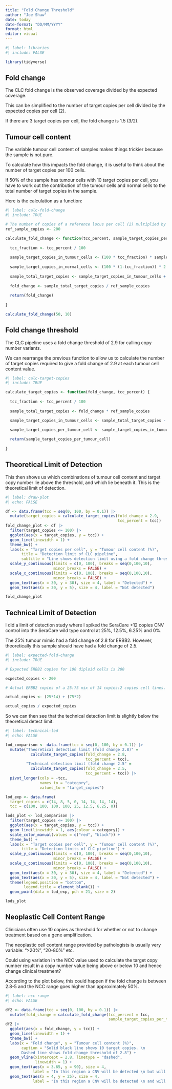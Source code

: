 ```yaml
---
title: "Fold Change Threshold"
author: "Joe Shaw"
date: today
date-format: "DD/MM/YYYY"
format: html
editor: visual
---
```


```r
#| label: libraries
#| include: FALSE

library(tidyverse)

```

## Fold change

The CLC fold change is the observed coverage divided by the expected coverage.

This can be simplified to the number of target copies per cell divided by the expected copies per cell (2).

If there are 3 target copies per cell, the fold change is 1.5 (3/2).

## Tumour cell content

The variable tumour cell content of samples makes things trickier because the sample is not pure.

To calculate how this impacts the fold change, it is useful to think about the number of target copies per 100 cells.

If 50% of the sample has tumour cells with 10 target copies per cell, you have to work out the contribution of the tumour cells and normal cells to the total number of target copies in the sample.

Here is the calculation as a function:

```r
#| label: calc-fold-change
#| include: TRUE

# The number of copies of a reference locus per cell (2) multiplied by 100 cells.
ref_sample_copies <- 200

calculate_fold_change <- function(tcc_percent, sample_target_copies_per_tumour_cell) {
  
  tcc_fraction <- tcc_percent / 100
  
  sample_target_copies_in_tumour_cells <- (100 * tcc_fraction) * sample_target_copies_per_tumour_cell
  
  sample_target_copies_in_normal_cells <- (100 * (1-tcc_fraction)) * 2
  
  sample_total_target_copies <- sample_target_copies_in_tumour_cells + sample_target_copies_in_normal_cells
  
  fold_change <- sample_total_target_copies / ref_sample_copies
  
  return(fold_change)
  
}

calculate_fold_change(50, 10)

```

## Fold change threshold

The CLC pipeline uses a fold change threshold of 2.9 for calling copy number variants.

We can rearrange the previous function to allow us to calculate the number of target copies required to give a fold change of 2.9 at each tumour cell content value.

```r
#| label: calc-target-copies
#| include: TRUE

calculate_target_copies <- function(fold_change, tcc_percent) {
  
  tcc_fraction <- tcc_percent / 100
  
  sample_total_target_copies <- fold_change * ref_sample_copies

  sample_target_copies_in_tumour_cells <- sample_total_target_copies - ((100 * (1-tcc_fraction)) * 2)

  sample_target_copies_per_tumour_cell <- sample_target_copies_in_tumour_cells / (100 * tcc_fraction)
  
  return(sample_target_copies_per_tumour_cell)
  
}

```

## Theoretical Limit of Detection

This then shows us which combinations of tumour cell content and target copy number lie above the threshold, and which lie beneath it. This is the theoretical limit of detection.

```r
#| label: draw-plot
#| echo: FALSE

df <- data.frame(tcc = seq(0, 100, by = 0.1)) |> 
  mutate(target_copies = calculate_target_copies(fold_change = 2.9,
                                                 tcc_percent = tcc))
fold_change_plot <- df |> 
  filter(target_copies <= 100) |> 
  ggplot(aes(x = target_copies, y = tcc)) +
  geom_line(linewidth = 1) +
  theme_bw() +
  labs(x = "Target copies per cell", y = "Tumour cell content (%)",
       title = "Detection limit of CLC pipeline",
       subtitle = "Line shows detection limit using a fold change threshold of 3") +
  scale_y_continuous(limits = c(0, 100), breaks = seq(0,100,10),
                     minor_breaks = FALSE) +
  scale_x_continuous(limits = c(0, 100), breaks = seq(0,100,10),
                     minor_breaks = FALSE) +
  geom_text(aes(x = 30, y = 30), size = 4, label = "Detected") +
  geom_text(aes(x = 30, y = 5), size = 4, label = "Not detected")

fold_change_plot

```

## Technical Limit of Detection

I did a limit of detection study where I spiked the SeraCare +12 copies CNV control into the SeraCare wild type control at 25%, 12.5%, 6.25% and 0%.

The 25% tumour mimic had a fold change of 2.8 for ERBB2. However, theoretically this sample should have had a fold change of 2.5.

```r
#| label: expected-fold-change
#| include: TRUE

# Expected ERBB2 copies for 100 diploid cells is 200

expected_copies <- 200

# Actual ERBB2 copies of a 25:75 mix of 14 copies:2 copies cell lines.

actual_copies <- (25*14) + (75*2)

actual_copies / expected_copies

```

So we can then see that the technical detection limit is slightly below the theoretical detect limit.

```r
#| label: technical-lod
#| echo: FALSE

lod_comparison <- data.frame(tcc = seq(0, 100, by = 0.1)) |> 
  mutate("Theoretical detection limit (fold change 2.8)" =
           calculate_target_copies(fold_change = 2.8,
                                   tcc_percent = tcc),
         "Technical detection limit (fold change 2.5" = 
           calculate_target_copies(fold_change = 2.5,
                                   tcc_percent = tcc)) |> 
  pivot_longer(cols = -tcc,
               names_to = "category",
               values_to = "target_copies")

lod_exp <- data.frame(
  target_copies = c(14, 8, 5, 0, 14, 14, 14, 14),
  tcc = c(100, 100, 100, 100, 25, 12.5, 6.25, 0))

lods_plot <- lod_comparison |> 
  filter(target_copies <= 100) |> 
  ggplot(aes(x = target_copies, y = tcc)) +
  geom_line(linewidth = 1, aes(colour = category)) +
  scale_color_manual(values = c("red", "black")) +
  theme_bw() +
  labs(x = "Target copies per cell", y = "Tumour cell content (%)",
       title = "Detection limits of CLC pipeline") +
  scale_y_continuous(limits = c(0, 100), breaks = seq(0,100,10),
                     minor_breaks = FALSE) +
  scale_x_continuous(limits = c(0, 100), breaks = seq(0,100,10),
                     minor_breaks = FALSE) +
  geom_text(aes(x = 30, y = 30), size = 4, label = "Detected") +
  geom_text(aes(x = 30, y = 5), size = 4, label = "Not detected") +
  theme(legend.position = "bottom",
        legend.title = element_blank()) +
  geom_point(data = lod_exp, pch = 21, size = 2)

lods_plot

```

## Neoplastic Cell Content Range

Clinicians often use 10 copies as threshold for whether or not to change treatment based on a gene amplification.

The neoplastic cell content range provided by pathologists is usually very variable: ">20%", "20-80%" etc.

Could using variation in the NCC value used to calculate the target copy number result in a copy number value being above or below 10 and hence change clinical treatment?

According to the plot below, this could happen if the fold change is between 2.8-5 and the NCC range goes higher than approximately 50%. 

```r
#| label: ncc-range
#| echo: FALSE

df2 <- data.frame(tcc = seq(0, 100, by = 0.1)) |> 
  mutate(fold_change = calculate_fold_change(tcc_percent = tcc,
                                             sample_target_copies_per_tumour_cell = 10))
df2 |> 
  ggplot(aes(x = fold_change, y = tcc)) +
  geom_line(linewidth = 1) +
  theme_bw() +
  labs(x = "Fold change", y = "Tumour cell content (%)",
       caption = "Solid black line shows 10 target copies. \n 
       Dashed line shows fold change threshold of 2.8") +
  geom_vline(xintercept = 2.8, linetype = "dashed",
             linewidth = 1) +
  geom_text(aes(x = 3.65, y = 90), size = 4, 
            label = "In this region a CNV will be detected \n but will be below 10 copies") +
  geom_text(aes(x = 4, y = 25), size = 4, 
            label = "In this region a CNV will be detected \n and will be above 10 copies") 

```
